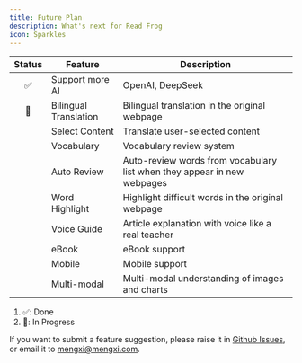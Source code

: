 ```yaml
---
title: Future Plan
description: What's next for Read Frog
icon: Sparkles
---
```


| Status | Feature               | Description                                                             |
| :----: | --------------------- | ----------------------------------------------------------------------- |
|   ✅   | Support more AI       | OpenAI, DeepSeek                                                        |
|   🚧   | Bilingual Translation | Bilingual translation in the original webpage                           |
|        | Select Content        | Translate user-selected content                                         |
|        | Vocabulary            | Vocabulary review system                                                |
|        | Auto Review           | Auto-review words from vocabulary list when they appear in new webpages |
|        | Word Highlight        | Highlight difficult words in the original webpage                       |
|        | Voice Guide           | Article explanation with voice like a real teacher                      |
|        | eBook                 | eBook support                                                           |
|        | Mobile                | Mobile support                                                          |
|        | Multi-modal           | Multi-modal understanding of images and charts                          |

1. ✅: Done
2. 🚧: In Progress

If you want to submit a feature suggestion, please raise it in [Github Issues](https://github.com/mengxi-ream/read-frog/issues), or email it to [mengxi@mengxi.com](mailto:mengxi@mengxi.work).
